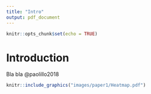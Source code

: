 ```yaml
---
title: "Intro"
output: pdf_document
---
```


```r
knitr::opts_chunk$set(echo = TRUE)
```

# Introduction

Bla bla @paolillo2018

```r
knitr::include_graphics("images/paper1/Heatmap.pdf")
```